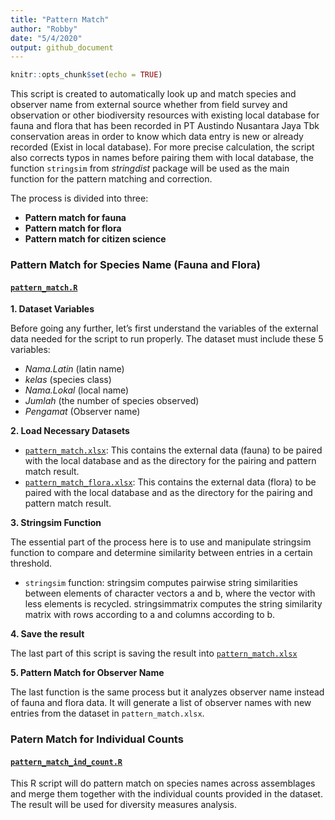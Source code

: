 ```yaml
---
title: "Pattern Match"
author: "Robby"
date: "5/4/2020"
output: github_document
---
```


```r
knitr::opts_chunk$set(echo = TRUE)
```

This script is created to automatically look up and match species and observer name from external source whether from field survey and observation or other biodiversity resources with existing local database for fauna and flora that has been recorded in PT Austindo Nusantara Jaya Tbk conservation areas in order to know which data entry is new or already recorded (Exist in local database). For more precise calculation, the script also corrects typos in names before pairing them with local database, the function `stringsim` from *stringdist* package will be used as the main function for the pattern matching and correction.

The process is divided into three:

  * **Pattern match for fauna**
  * **Pattern match for flora**
  * **Pattern match for citizen science**

### Pattern Match for Species Name (Fauna and Flora)
#### [`pattern_match.R`](https://github.com/robbybinsar/Konservasi_ANJ/blob/master/pattern_match/pattern_match.R) 
  
**1. Dataset Variables**

Before going any further, let's first understand the variables of the external data needed for the script to run properly. The dataset must include these 5 variables:

  * *Nama.Latin* (latin name)
  * *kelas* (species class)
  * *Nama.Lokal* (local name)
  * *Jumlah* (the number of species observed)
  * *Pengamat* (Observer name)
  
**2. Load Necessary Datasets**

  * [`pattern_match.xlsx`](https://github.com/robbybinsar/Konservasi_ANJ/blob/master/pattern_match/pattern_match.xlsx): This contains the external data (fauna) to be paired with the local database and as the directory for the pairing and pattern match result.
  * [`pattern_match_flora.xlsx`](https://github.com/robbybinsar/Konservasi_ANJ/blob/master/pattern_match/pattern_match_flora.xlsx): This contains the external data (flora) to be paired with the local database and as the directory for the pairing and pattern match result.
  
**3. Stringsim Function**

The essential part of the process here is to use and manipulate stringsim function to compare and determine similarity between entries in a certain threshold. 

  * `stringsim` function: stringsim computes pairwise string similarities between elements of character vectors a and b, where the vector with less elements is recycled. stringsimmatrix computes the string similarity matrix with rows according to a and columns according to b. 
  
**4. Save the result**

The last part of this script is saving the result into [`pattern_match.xlsx`](https://github.com/robbybinsar/Konservasi_ANJ/blob/master/pattern_match/pattern_match.xlsx)

**5. Pattern Match for Observer Name**

The last function is the same process but it analyzes observer name instead of fauna and flora data. It will generate a list of observer names with new entries from the dataset in `pattern_match.xlsx`.

### Patern Match for Individual Counts
#### [`pattern_match_ind_count.R`](https://github.com/robbybinsar/Konservasi_ANJ/blob/master/pattern_match/pattern_match_ind_count.R)

This R script will do pattern match on species names across assemblages and merge them together with the individual counts provided in the dataset. The result will be used for diversity measures analysis.
  



    